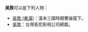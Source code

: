'''吳敦'''可以是下列人物：
* [[吳敦_(東漢)|吳敦 (東漢)]]：漢末三國時期曹操麾下。
* [[吳敦|吳敦]]：台灣長宏影視公司總裁。

{{disambig|D敦|cat=二字吳姓人名消歧义}}